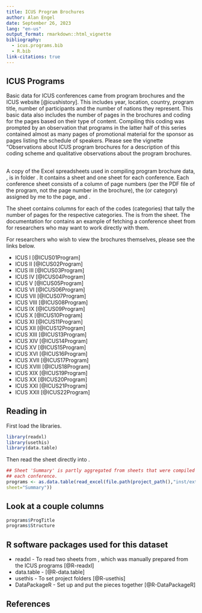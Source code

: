 ```yaml
---
title: ICUS Program Brochures
author: Alan Engel
date: September 26, 2023
lang: "en-us"
output_format: rmarkdown::html_vignette
bibliography: 
  - icus.programs.bib
  - R.bib
link-citations: true
---
```


## ICUS Programs

Basic data for ICUS conferences came from program brochures and
the ICUS website [@icushistory]. This includes year, location,
country, program title, number of participants and the number of
nations they represent. This basic data also includes the number of
pages in the brochures and coding for the pages based on their type
of content. Compiling this coding was prompted by an observation that
programs in the latter half of this series contained almost as many
pages of promotional material for the sponsor as pages listing the
schedule of speakers. Please see the vignette "Observations about
ICUS program brochures for a description of this coding scheme and
qualitative observations about the program brochures.

## \code{ICUSPrograms.xlsx}

A copy of the Excel spreadsheets used in compiling program brochure data,
\code{ICUSPrograms.xlsx}, is in folder \code{extdata}. It contains a
\code{Summary} sheet and one sheet for each conference. Each conference
sheet consists of a column \code{Page} of page numbers (per the PDF file
of the program, not
the page number in the brochure), the \code{Coding} (or category) assigned by me
to the page, and \code{Remarks}.

The \code{Summary} sheet contains columns for each of the codes (categories)
that tally the number of pages for the respective categories. The
\code{data.table} \code{programs} is from the \code{Summary} sheet.
The documentation for \code{programs} contains an example of fetching a
conference sheet from \code{ICUSPrograms.xlsx} for researchers who may
want to work directly with them.

For researchers who wish to view the brochures themselves, please see the links below.

* ICUS I [@ICUS01Program]
* ICUS II [@ICUS02Program]
* ICUS III [@ICUS03Program]
* ICUS IV [@ICUS04Program]
* ICUS V [@ICUS05Program]
* ICUS VI [@ICUS06Program]
* ICUS VII [@ICUS07Program]
* ICUS VIII [@ICUS08Program]
* ICUS IX [@ICUS09Program]
* ICUS X [@ICUS10Program]
* ICUS XI [@ICUS11Program]
* ICUS XII [@ICUS12Program]
* ICUS XIII [@ICUS13Program]
* ICUS XIV [@ICUS14Program]
* ICUS XV [@ICUS15Program]
* ICUS XVI [@ICUS16Program]
* ICUS XVII [@ICUS17Program]
* ICUS XVIII [@ICUS18Program]
* ICUS XIX [@ICUS19Program]
* ICUS XX [@ICUS20Program]
* ICUS XXI [@ICUS21Program]
* ICUS XXII [@ICUS22Program]

## Reading in \code{programs}

First load the libraries.

```r
library(readxl)
library(usethis)
library(data.table)
```

Then read the \code{Summary} sheet directly into
\code{programs}.

```r
## Sheet 'Summary' is partly aggregated from sheets that were compiled for
## each conference.
programs <- as.data.table(read_excel(file.path(project_path(),"inst/extdata/ICUSPrograms.xlsx"),
sheet="Summary"))
```

## Look at a couple columns

```r
programs$ProgTitle
programs$Structure
```

## R software packages used for this dataset

* readxl - To read two sheets from
\code{ICUSPrograms.xlsx}, which was manually prepared
from the ICUS programs [@R-readxl]
* data.table - [@R-data.table]
* usethis - To set project folders [@R-usethis]
* DataPackageR - Set up and put the pieces together [@R-DataPackageR]

## References
